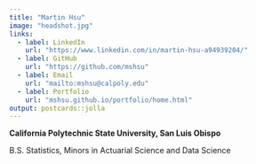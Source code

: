 ```yaml
---
title: "Martin Hsu"
image: "headshot.jpg"
links:
  - label: LinkedIn
    url: "https://www.linkedin.com/in/martin-hsu-a94939204/"
  - label: GitHub
    url: "https://github.com/mshsu"
  - label: Email
    url: "mailto:mshsu@calpoly.edu"
  - label: Portfolio
    url: "mshsu.github.io/portfolio/home.html"
output: postcards::jolla
---
```


**California Polytechnic State University, San Luis Obispo**

B.S. Statistics, Minors in Actuarial Science and Data Science